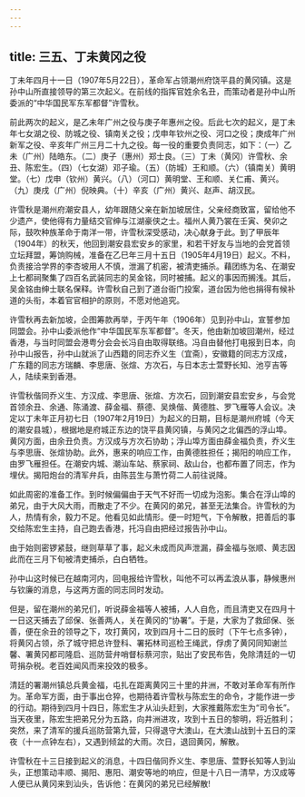 ```yaml
---
---
---
```

title: 三五、丁未黄冈之役
---



丁未年四月十一日（1907年5月22日），革命军占领潮州府饶平县的黄冈镇。这是孙中山所直接领导的第三次起义。在前线的指挥官姓余名丑，而策动者是孙中山所委派的“中华国民军东军都督”许雪秋。

前此两次的起义，是乙未年广州之役与庚子年惠州之役。后此七次的起义，是丁未年七女湖之役、防城之役、镇南关之役；戊申年钦州之役、河口之役；庚成年广州新军之役、辛亥年广州三月二十九之役。每一役的重要负责同志，如下：（一）乙未（广州）陆皓东。（二）庚子（惠州）郑士良。（三）丁未（黄冈）许雪秋、余丑、陈宏生。（四）（七女湖）邓子瑜。（五）（防城）王和顺。（六）（镇南关）黄明堂。（七）戊申（钦州）黄兴。（八）（河口）黄明堂、王和顺、关仁甫、黄兴。（九）庚戌（广州）倪映典。（十）辛亥（广州）黄兴、赵声、胡汉民。

许雪秋是潮州府潮安县人，幼年跟随父亲在新加坡居住，父亲经商致富，留给他不少遗产，使他得有力量结交官绅与江湖豪侠之士。福州人黄乃裳在壬寅、癸卯之际，鼓吹种族革命于南洋一带，许雪秋深受感动，决心献身于此。到了甲辰年（1904年）的秋天，他回到潮安县宏安乡的家里，和若干好友与当地的会党首领立坛拜盟，筹饷购械，准备在乙巳年三月十五日（1905年4月19日）起义。不料，负责接洽学界的李杏坡用人不慎，泄漏了机密，被清吏捕杀。藉团练为名、在潮安上七都祠聚集了四百名武装同志的吴金铭，同时被捕。起义的事因而搁浅。其后，吴金铭由绅士联名保释。许雪秋自己到了道台衙门投案，道台因为他也捐得有候补道的头衔，本着官官相护的原则，不愿对他追究。

许雪秋再去新加坡，企图筹款再举，于丙午年（1906年）见到孙中山，宣誓参加同盟会。孙中山委派他作“中华国民军东军都督”。冬天，他由新加坡回潮州，经过香港，与当时同盟会港粤分会会长冯自由取得联络。冯自由替他打电报到日本，向孙中山报告，孙中山就派了山西籍的同志乔义生（宜斋），安徽籍的同志方汉成，广东籍的同志方瑞麟、李思唐、张煊、方次石，与日本志士萱野长知、池亨吉等人，陆续来到香港。

许雪秋偕同乔义生、方汉成、李思唐、张煊、方次石，回到潮安县宏安乡，与会党首领余丑、余通、陈涌渡、薛金福、蔡德、吴焕偕、黄德胜、罗飞雁等人会议。决定以丁未年正月初七日（1907年2月19日）为起义的日期，目标是潮州府城（今天的潮安县城），根据地是府城正东边的饶平县黄冈镇，与黄冈之北偏西的浮山埠。黄冈方面，由余丑负责。方汉成与方次石协助；浮山埠方面由薛金福负责，乔义生与李思唐、张煊协助。此外，惠来的响应工作，由黄德胜担任；揭阳的响应工作，由罗飞雁担任。在潮安内城、潮汕车站、蔡家祠、敌山台，也都布置了同志，作为埋伏。揭阳炮台的清军弁兵，由陈芸生与萧竹荷二人前往说降。

如此周密的准备工作。到时候偏偏由于天气不好而一切成为泡影。集合在浮山埠的弟兄，由于大风大雨，而散走了不少。在黄冈的弟兄，甚至无法集合。许雪秋的为人，热情有余，毅力不足。他看见如此情形。便一时短气，下令解散，把善后的事交给陈宏生主持，自己跑去香港，托冯自由把经过报告孙中山。

由于始则密锣紧鼓，继则草草了事，起义未成而风声泄漏，薛金福与张顺、黄志因此而在三月下旬被清吏捕杀，白白牺牲。

孙中山这时候已在越南河内，回电报给许雪秋，叫他不可以再孟浪从事，静候惠州与钦廉的消息，与这两方面的同志同时发动。

但是，留在潮州的弟兄们，听说薛金福等人被捕，人人自危，而且清吏又在四月十一日这天捕去了邱保、张善两人，关在黄冈的“协署”。于是，大家为了救邱保、张善，便在余丑的领导之下，攻打黄冈，攻到四月十二日的辰时（下午七点多钟），将黄冈占领，杀了城守把总许登科、署拓林司巡检王绳武，俘虏了黄冈同知谢兰馨、署黄冈都司隆启、巡防营弁哨督标蔡河宗，贴出了安民布告，免除清廷的一切苛捐杂税。老百姓闻风而来投效的极多。

清廷的署潮州镇总兵黄金福，屯扎在距离黄冈三十里的井洲，不敢对革命军有所作为。革命军方面，由于事出仓猝，也期待着许雪秋与陈宏生的命令，才能作进一步的行动。期待到四月十四日，陈宏生才从汕头赶到，大家推戴陈宏生为“司令长”。当天夜里，陈宏生把弟兄分为五路，向井洲进攻，攻到十五日的黎明，将近胜利；突然，来了清军的援兵巡防营第九营，只得退守大澳山，在大澳山战到十五日的深夜（十一点钟左右），又遇到倾盆的大雨。次日，退回黄冈，解散。

许雪秋在十三日接到起义的消息，十四日偕同乔义生、李思唐、萱野长知等人到汕头，正想策动丰顺、揭阳、惠阳、潮安等地的响应，但是十八日一清早，方汉成等人便已从黄冈来到汕头，告诉他：在黄冈的弟兄已经解散!